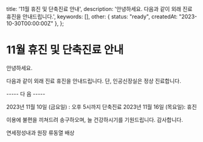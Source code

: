   title: '11월 휴진 및 단축진료 안내',
  description: '안녕하세요. 다음과 같이 외래 진료 휴진을 안내드립니다.',
  keywords: [],
  other: { status: "ready", createdAt: "2023-10-30T00:00:00Z" },
};

# 11월 휴진 및 단축진료 안내

안녕하세요.

다음과 같이 외래 진료 휴진을 안내드립니다.  단, 인공신장실은 정상 진료합니다.

   ----- 다   음 -----

2023년  11월 10일  (금요일) : 오후 5시까지 단축진료
2023년 11월 16일 (목요일): 휴진

이용에 불편을 끼쳐드려 송구하오며,  늘 건강하시기를 기원드립니다. 
감사합니다.

연세정성내과 원장 류동열 배상
